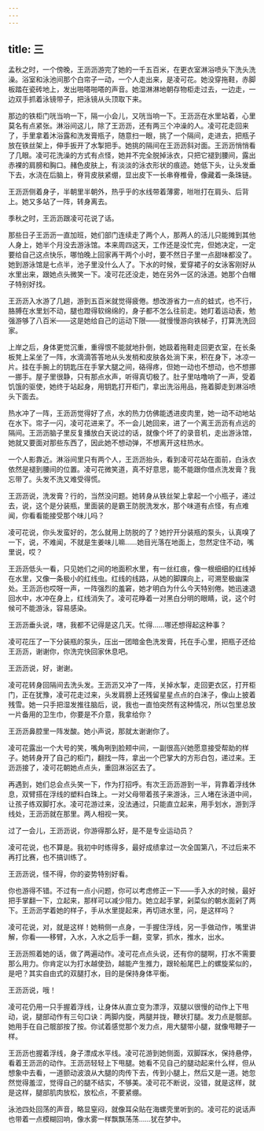 ```yaml
---
---
---
```

title: 三
---




孟秋之时，一个傍晚，王沥沥游完了她的一千五百米，在更衣室淋浴喷头下洗头洗澡。浴室和泳池间那个白帘子一动，一个人走出来，是凌可花。她没穿拖鞋，赤脚板踏在瓷砖地上，发出啪嗒啪嗒的声音。她湿淋淋地朝存物柜走过去，一边走，一边双手抓着泳镜带子，把泳镜从头顶取下来。

那边的铁柜门咣当响一下，隔一小会儿，又咣当响一下。王沥沥在水里站着，心里莫名有点紧张。淋浴间这儿，除了王沥沥，还有两三个冲澡的人。凌可花走回来了，手里拿着沐浴露和洗发膏瓶子，随意扫一眼，挑了一个隔间，走进去，把瓶子放在铁丝架上，伸手扳开了水掣把手。她挑的隔间在王沥沥斜对面。王沥沥悄悄看了几眼。凌可花洗澡的方式有点怪，她并不完全脱掉泳衣，只把它褪到腰间，露出赤裸的肩膀和胸口。赭色皮肤上，有淡淡的泳衣形状的痕迹。她低下头，让头发垂下去，水浇在后脑上，脊背皮肤紧绷，显出皮下一长串脊椎骨，像藏着一条珠链。

王沥沥侧着身子，半朝里半朝外，热乎乎的水线带着薄雾，咝咝打在肩头、后背上。她又多站了一阵，转身离去。

季秋之时，王沥沥跟凌可花说了话。

那些日子王沥沥一直加班，她们部门连续走了两个人，那两人的活儿只能摊到其他人身上，她半个月没去游泳馆。本来周四这天，工作还是没忙完，但她决定，一定要给自己这点快乐，哪怕晚上回家再干两个小时，要不然日子里一点甜味都没了。她到游泳馆是七点半，池子里没什么人了。下水的时候，爱穿裙子的女泳客刚好从水里出来，跟她点头微笑一下。凌可花还没走，她在另外一区的泳道。她那个白帽子特别好找。

王沥沥入水游了几趟，游到五百米就觉得疲倦。想改游省力一点的蛙式，也不行，胳膊在水里划不动，腿也蹬得软绵绵的，身子都不怎么往前走。她盯着运动表，勉强游够了八百米——这是她给自己的运动下限——就慢慢游向铁梯子，打算洗洗回家。

上岸之后，身体更觉沉重，重得恨不能就地扑倒，她趿着拖鞋走回更衣室，在长条板凳上呆坐了一阵，水滴滴答答地从头发梢和皮肤各处淌下来，积在身下，冰凉一片。挂在手腕上的钥匙压在手掌大腿之间，硌得疼，但她一动也不想动，也不想挪一挪手。屋子里很静，只有那点水声，听得真切极了。肚子里咕噜响了一声，受着饥饿的驱使，她终于站起身，用钥匙打开柜门，拿出洗浴用品，拖着脚走到淋浴喷头下面去。

热水冲了一阵，王沥沥觉得好了点，水的热力仿佛能透进皮肉里，她一动不动地站在水下。帘子一闪，凌可花进来了。不一会儿她回来，进了一个离王沥沥有点远的隔间。王沥沥脑子里反复播放白天说过的话，就像个坏了的录音机，走出游泳馆，她就又要面对那些东西了，因此她不想动弹，不想离开这柱热水。

一个人影靠近。淋浴间里只有两个人，王沥沥抬头，看到凌可花站在面前，白泳衣依然是褪到腰间的位置。凌可花微笑道，真不好意思，能不能跟你借点洗发膏？我忘带了。头发不洗又难受得慌。

王沥沥说，洗发膏？行的，当然没问题。她转身从铁丝架上拿起一个小瓶子，递过去，说，这个是分装瓶，里面装的是霸王防脱洗发水，那个味道有点怪，有点难闻，你看看能接受那个味儿吗？

凌可花说，你头发蛮好的，怎么就用上防脱的了？她拧开分装瓶的泵头，认真嗅了一下，说，不难闻，不就是生姜味儿嘛……她目光落在地面上，忽然定住不动，嘴里说，哎？

王沥沥低头一看，只见她们之间的地面积水里，有一丝红痕，像一根细细的红线掉在水里，又像一条极小的红线虫。红线的线路，从她的脚踝向上，可溯至极幽深处。王沥沥也哎呀一声，一阵强烈的羞窘，她才明白为什么今天特别倦。她迅速退回水中，水冲在身上，红线消失了。凌可花睁着一对黑白分明的眼睛，说，这个时候可不能游泳，容易感染。

王沥沥垂头说，嗐，我都不记得是这几天。忙得……哪还想得起这种事？

凌可花压了一下分装瓶的泵头，压出一团暗金色洗发膏，托在手心里，把瓶子还给王沥沥，谢谢你，你洗完快回家休息吧。

王沥沥说，好，谢谢。

凌可花转身回隔间去洗头发。王沥沥又冲了一阵，关掉水掣，走回更衣区，打开柜门，正在犹豫，凌可花走过来，头发肩膀上还残留星星点点的白沫子，像山上披着残雪。她一只手把湿发推往脑后，说，我也一直怕突然有这种情况，所以包里总放一片备用的卫生巾，你要是不介意，我拿给你？

王沥沥鼻腔里一阵发酸。她小声说，那就太谢谢你了。

凌可花露出一个大号的笑，嘴角咧到脸颊中间，一副很高兴她愿意接受帮助的样子。她转身开了自己的柜门，翻找一阵，拿出一个巴掌大的方形白包，递过来。王沥沥接了，凌可花朝她点点头，重回淋浴区去了。

再遇到，她们总会点头笑一下，作为打招呼。有次王沥沥游到一半，背靠着浮线休息，双臂搭在浮线的塑料白珠上。一对父母带着孩子来游泳，三人堵在泳道中间，让孩子练双脚打水。凌可花游过来，没法通过，只能直立起来，用手划水，游到浮线处，王沥沥就在那里。两人相视一笑。

过了一会儿，王沥沥说，你游得那么好，是不是专业运动员？

凌可花说，也不算是。我初中时练得多，最好成绩拿过一次全国第八，不过后来不再打比赛，也不搞训练了。

王沥沥说，怪不得，你的姿势特别好看。

你也游得不错。不过有一点小问题，你可以考虑修正一下——手入水的时候，最好把手掌翻一下，立起来，那样可以减少阻力。她立起手掌，剁菜似的朝水面剁了两下。王沥沥学着她的样子，手从水里提起来，再切进水里，问，是这样吗？

凌可花说，对，就是这样！她稍侧一点身，一手握住浮线，另一手做动作，嘴里讲解，你看——移臂，入水，入水之后手一翻，变掌，抓水，推水，出水。

王沥沥照着她的话，做了两遍动作。凌可花点点头说，还有你的腿啊，打水不需要那么用力。你肯定以为打水越使劲，越能产生推力，跟轮船尾巴上的螺旋桨似的，是吧？其实自由式的双腿打水，目的是保持身体平衡。

王沥沥说，哦！

凌可花仍用一只手握着浮线，让身体从直立变为漂浮，双腿以很慢的动作上下甩动，说，腿部动作有三句口诀：两脚内旋，两腿并拢，鞭状打腿。发力点是髋部。她用手在自己髋部按了按。你试着感觉那个发力点，用大腿带小腿，就像甩鞭子一样。

王沥沥也握着浮线，身子漂成水平线。凌可花游到她侧面，双脚踩水，保持悬停，看着王沥沥的动作。王沥沥轻轻上下甩腿。她看不见自己的腿动起来什么样，但从想象中去看，一道颤动波浪从大腿的肉传下去，传到小腿上，然后又是一道。她忽然觉得羞涩，觉得自己的腿不结实，不够美。凌可花不断说，没错，就是这样，就是这样，腿部肌肉放松，放松点，不要紧绷。

泳池四处回荡的声音，略显窒闷，就像耳朵贴在海螺壳里听到的。凌可花的说话声也带着一点模糊回响，像水雾一样飘飘荡荡……犹在梦中。